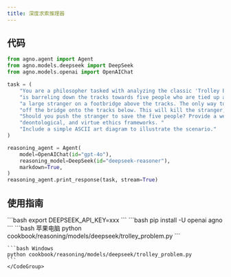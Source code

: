 ```yaml
---
title: 深度求索推理器
---
```

## 代码

```python cookbook/reasoning/models/deepseek/trolley_problem.py
from agno.agent import Agent
from agno.models.deepseek import DeepSeek
from agno.models.openai import OpenAIChat

task = (
    "You are a philosopher tasked with analyzing the classic 'Trolley Problem'. In this scenario, a runaway trolley "
    "is barreling down the tracks towards five people who are tied up and unable to move. You are standing next to "
    "a large stranger on a footbridge above the tracks. The only way to save the five people is to push this stranger "
    "off the bridge onto the tracks below. This will kill the stranger, but save the five people on the tracks. "
    "Should you push the stranger to save the five people? Provide a well-reasoned answer considering utilitarian, "
    "deontological, and virtue ethics frameworks. "
    "Include a simple ASCII art diagram to illustrate the scenario."
)

reasoning_agent = Agent(
    model=OpenAIChat(id="gpt-4o"),
    reasoning_model=DeepSeek(id="deepseek-reasoner"),
    markdown=True,
)
reasoning_agent.print_response(task, stream=True)

```

## 使用指南

<Steps>
  <Snippet file="create-venv-step.mdx" />

  <Step title="设置您的 API 密钥">
    ```bash
    export DEEPSEEK_API_KEY=xxx
    ```
  </Step>

  <Step title="安装库">
    ```bash
    pip install -U openai agno
    ```
  </Step>

  <Step title="运行智能体">
    <CodeGroup>
    ```bash 苹果电脑
    python cookbook/reasoning/models/deepseek/trolley_problem.py
    ```

    ```bash Windows
    python cookbook/reasoning/models/deepseek/trolley_problem.py
    ```
    </CodeGroup>
  </Step>
</Steps>
